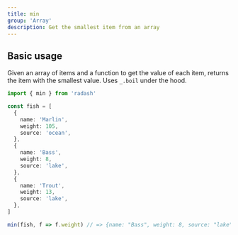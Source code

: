 ```yaml
---
title: min
group: 'Array'
description: Get the smallest item from an array
---
```


## Basic usage

Given an array of items and a function to get the value of each item, returns the item with the smallest value. Uses `_.boil` under the hood.

```ts
import { min } from 'radash'

const fish = [
  {
    name: 'Marlin',
    weight: 105,
    source: 'ocean',
  },
  {
    name: 'Bass',
    weight: 8,
    source: 'lake',
  },
  {
    name: 'Trout',
    weight: 13,
    source: 'lake',
  },
]

min(fish, f => f.weight) // => {name: "Bass", weight: 8, source: "lake"}
```
